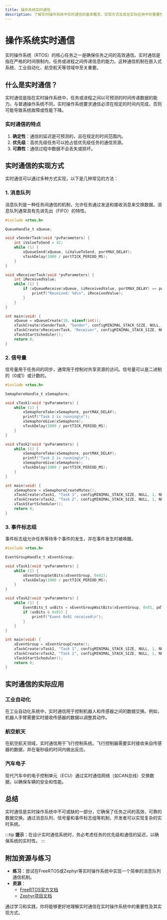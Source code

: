 ```yaml
---
title: 操作系统实时通信
description: 了解实时操作系统中实时通信的基本概念、实现方式及其在实际应用中的重要性。
---
```


# 操作系统实时通信

实时操作系统（RTOS）的核心任务之一是确保任务之间的高效通信。实时通信是指在严格的时间限制内，任务或进程之间传递信息的能力。这种通信机制在嵌入式系统、工业自动化、航空航天等领域中至关重要。

## 什么是实时通信？

实时通信是指在实时操作系统中，任务或进程之间以可预测的时间传递数据的能力。与普通操作系统不同，实时操作系统要求通信必须在规定的时间内完成，否则可能导致系统故障或性能下降。

### 实时通信的特点
1. **确定性**：通信的延迟是可预测的，且在规定的时间范围内。
2. **优先级**：高优先级任务可以抢占低优先级任务的通信资源。
3. **可靠性**：通信过程中数据不会丢失或损坏。

## 实时通信的实现方式

实时通信可以通过多种方式实现，以下是几种常见的方法：

### 1. 消息队列
消息队列是一种任务间通信的机制，允许任务通过发送和接收消息来交换数据。消息队列通常具有先进先出（FIFO）的特性。

```c
#include <rtos.h>

QueueHandle_t xQueue;

void vSenderTask(void *pvParameters) {
    int iValueToSend = 42;
    while (1) {
        xQueueSend(xQueue, &iValueToSend, portMAX_DELAY);
        vTaskDelay(1000 / portTICK_PERIOD_MS);
    }
}

void vReceiverTask(void *pvParameters) {
    int iReceivedValue;
    while (1) {
        if (xQueueReceive(xQueue, &iReceivedValue, portMAX_DELAY) == pdPASS) {
            printf("Received: %d\n", iReceivedValue);
        }
    }
}

int main(void) {
    xQueue = xQueueCreate(10, sizeof(int));
    xTaskCreate(vSenderTask, "Sender", configMINIMAL_STACK_SIZE, NULL, 1, NULL);
    xTaskCreate(vReceiverTask, "Receiver", configMINIMAL_STACK_SIZE, NULL, 1, NULL);
    vTaskStartScheduler();
    return 0;
}
```

### 2. 信号量
信号量用于任务间的同步，通常用于控制对共享资源的访问。信号量可以是二进制的（0或1）或计数的。

```c
#include <rtos.h>

SemaphoreHandle_t xSemaphore;

void vTask1(void *pvParameters) {
    while (1) {
        xSemaphoreTake(xSemaphore, portMAX_DELAY);
        printf("Task 1 is running\n");
        xSemaphoreGive(xSemaphore);
        vTaskDelay(1000 / portTICK_PERIOD_MS);
    }
}

void vTask2(void *pvParameters) {
    while (1) {
        xSemaphoreTake(xSemaphore, portMAX_DELAY);
        printf("Task 2 is running\n");
        xSemaphoreGive(xSemaphore);
        vTaskDelay(1000 / portTICK_PERIOD_MS);
    }
}

int main(void) {
    xSemaphore = xSemaphoreCreateMutex();
    xTaskCreate(vTask1, "Task 1", configMINIMAL_STACK_SIZE, NULL, 1, NULL);
    xTaskCreate(vTask2, "Task 2", configMINIMAL_STACK_SIZE, NULL, 1, NULL);
    vTaskStartScheduler();
    return 0;
}
```

### 3. 事件标志组
事件标志组允许任务等待多个事件的发生，并在事件发生时被唤醒。

```c
#include <rtos.h>

EventGroupHandle_t xEventGroup;

void vTask1(void *pvParameters) {
    while (1) {
        xEventGroupSetBits(xEventGroup, 0x01);
        vTaskDelay(1000 / portTICK_PERIOD_MS);
    }
}

void vTask2(void *pvParameters) {
    while (1) {
        EventBits_t uxBits = xEventGroupWaitBits(xEventGroup, 0x01, pdTRUE, pdTRUE, portMAX_DELAY);
        if (uxBits & 0x01) {
            printf("Event 0x01 received\n");
        }
    }
}

int main(void) {
    xEventGroup = xEventGroupCreate();
    xTaskCreate(vTask1, "Task 1", configMINIMAL_STACK_SIZE, NULL, 1, NULL);
    xTaskCreate(vTask2, "Task 2", configMINIMAL_STACK_SIZE, NULL, 1, NULL);
    vTaskStartScheduler();
    return 0;
}
```

## 实时通信的实际应用

### 工业自动化
在工业自动化系统中，实时通信用于控制机器人和传感器之间的数据交换。例如，机器人手臂需要实时接收传感器的数据以调整其动作。

### 航空航天
在航空航天领域，实时通信用于飞行控制系统。飞行控制器需要实时接收来自传感器的数据，并在毫秒级的时间内做出反应。

### 汽车电子
现代汽车中的电子控制单元（ECU）通过实时通信网络（如CAN总线）交换数据，以确保车辆的安全和性能。

## 总结

实时通信是实时操作系统中不可或缺的一部分，它确保了任务之间的高效、可靠的数据交换。通过消息队列、信号量和事件标志组等机制，开发者可以实现复杂的实时系统。

:::tip
**提示**：在设计实时通信系统时，务必考虑任务的优先级和通信的延迟，以确保系统的实时性。
:::

## 附加资源与练习

- **练习**：尝试在FreeRTOS或Zephyr等实时操作系统中实现一个简单的消息队列通信机制。
- **资源**：
  - [FreeRTOS官方文档](https://www.freertos.org/)
  - [Zephyr项目文档](https://docs.zephyrproject.org/)

通过学习和实践，你将能够更好地理解实时通信在实时操作系统中的重要性及其实现方式。